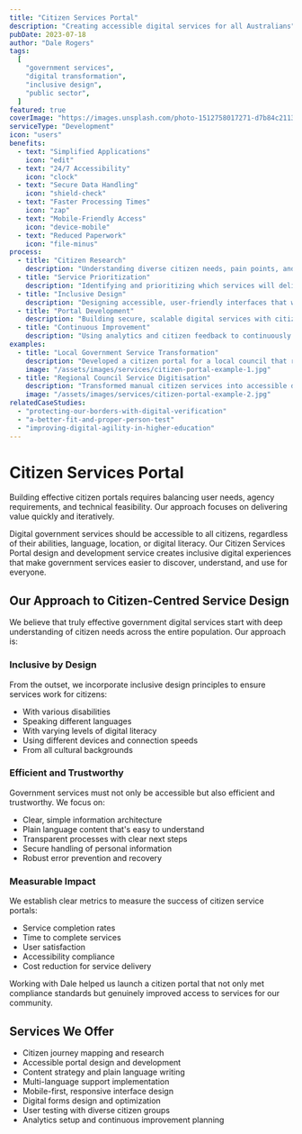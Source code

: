 ```yaml
---
title: "Citizen Services Portal"
description: "Creating accessible digital services for all Australians"
pubDate: 2023-07-18
author: "Dale Rogers"
tags:
  [
    "government services",
    "digital transformation",
    "inclusive design",
    "public sector",
  ]
featured: true
coverImage: "https://images.unsplash.com/photo-1512758017271-d7b84c2113f1?q=80&w=2070&auto=format&fit=crop&ixlib=rb-4.0.3&ixid=M3wxMjA3fDB8MHxwaG90by1wYWdlfHx8fGVufDB8fHx8fA%3D%3D"
serviceType: "Development"
icon: "users"
benefits:
  - text: "Simplified Applications"
    icon: "edit"
  - text: "24/7 Accessibility"
    icon: "clock"
  - text: "Secure Data Handling"
    icon: "shield-check"
  - text: "Faster Processing Times"
    icon: "zap"
  - text: "Mobile-Friendly Access"
    icon: "device-mobile"
  - text: "Reduced Paperwork"
    icon: "file-minus"
process:
  - title: "Citizen Research"
    description: "Understanding diverse citizen needs, pain points, and expectations through inclusive research."
  - title: "Service Prioritization"
    description: "Identifying and prioritizing which services will deliver the greatest citizen benefit when digitized."
  - title: "Inclusive Design"
    description: "Designing accessible, user-friendly interfaces that work for citizens of all abilities and backgrounds."
  - title: "Portal Development"
    description: "Building secure, scalable digital services with citizen privacy at the core."
  - title: "Continuous Improvement"
    description: "Using analytics and citizen feedback to continuously enhance the digital experience."
examples:
  - title: "Local Government Service Transformation"
    description: "Developed a citizen portal for a local council that reduced in-person visits by 60% while improving satisfaction scores."
    image: "/assets/images/services/citizen-portal-example-1.jpg"
  - title: "Regional Council Service Digitisation"
    description: "Transformed manual citizen services into accessible digital alternatives for a regional council, reducing processing time by 75%."
    image: "/assets/images/services/citizen-portal-example-2.jpg"
relatedCaseStudies:
  - "protecting-our-borders-with-digital-verification"
  - "a-better-fit-and-proper-person-test"
  - "improving-digital-agility-in-higher-education"
---
```



# Citizen Services Portal

<UserCallout type="info">
  Building effective citizen portals requires balancing user needs, agency
  requirements, and technical feasibility. Our approach focuses on delivering
  value quickly and iteratively.
</UserCallout>

Digital government services should be accessible to all citizens, regardless of their abilities, language, location, or digital literacy. Our Citizen Services Portal design and development service creates inclusive digital experiences that make government services easier to discover, understand, and use for everyone.

<Metric
  value="User-Centred"
  label="Services designed around citizen needs"
  icon="user"
/>

## Our Approach to Citizen-Centred Service Design

We believe that truly effective government digital services start with deep understanding of citizen needs across the entire population. Our approach is:

### Inclusive by Design

From the outset, we incorporate inclusive design principles to ensure services work for citizens:

- With various disabilities
- Speaking different languages
- With varying levels of digital literacy
- Using different devices and connection speeds
- From all cultural backgrounds

### Efficient and Trustworthy

Government services must not only be accessible but also efficient and trustworthy. We focus on:

- Clear, simple information architecture
- Plain language content that's easy to understand
- Transparent processes with clear next steps
- Secure handling of personal information
- Robust error prevention and recovery

<Metric
  value="Improved Access"
  label="Streamlined service delivery for citizens"
  icon="trending-up"
/>

### Measurable Impact

We establish clear metrics to measure the success of citizen service portals:

- Service completion rates
- Time to complete services
- User satisfaction
- Accessibility compliance
- Cost reduction for service delivery

<Testimonial author="Digital Services Manager" role="Government Agency">
  Working with Dale helped us launch a citizen portal that not only met
  compliance standards but genuinely improved access to services for our
  community.
</Testimonial>

## Services We Offer

- Citizen journey mapping and research
- Accessible portal design and development
- Content strategy and plain language writing
- Multi-language support implementation
- Mobile-first, responsive interface design
- Digital forms design and optimization
- User testing with diverse citizen groups
- Analytics setup and continuous improvement planning
